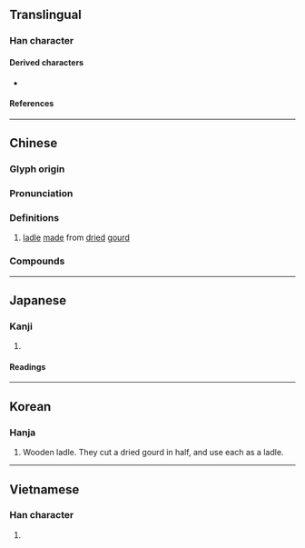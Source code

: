 {{also|飃|飘|飄}}
{{character info}}
==Translingual==

===Han character===
{{Han char|rn=97|rad=瓜|as=11|sn=16|four=12930|canj=MFHVO|ids=⿰票瓜}}

====Derived characters====
* {{l|mul|[[𤃛]], [[䕯]]}}

====References====
{{Han ref|kx=0747.200|dkj=21419|dj=1155.220|hdz=42657.060|uh=74E2}}

----

==Chinese==
{{zh-forms}}

===Glyph origin===
{{Han etym}}

===Pronunciation===
{{zh-pron
|m=piáo
|c=piu4
|h=pfs=
|md=
|mn=phiâu/phiô
|mn_note=phiâu - literary; phiô - vernacular
|w=
|mc=y
|oc=y
|cat=n
}}

===Definitions===
{{zh-hanzi}}

# [[ladle]] [[make|made]] from [[dried]] [[gourd]]

===Compounds===
{{zh-der|一簞一瓢|團瓢|瓢帽子|瓢潑|瓢蟲|掛瓢|水瓢|抱瓢|瓢簞|瓢把子|瓢菌素|簞食瓢飲|許由棄瓢|腦瓢兒|草團瓢|簞瓢|鍋碗瓢盆|舀水瓢}}

----

==Japanese==

===Kanji===
{{ja-kanji|grade=|rs=瓜11}}

# {{rfdef|ja|sort=瓜11}}

====Readings====
{{ja-readings
|goon=びょう<べう
|kanon=ひょう<へう
|kun=ふくべ-, ひさご-
|nanori=
}}

----

==Korean==

===Hanja===
{{ko-hanja|hangeul=표}}

# Wooden ladle.  They cut a dried gourd in half, and use each as a ladle.

----

==Vietnamese==

===Han character===
{{vi-hantu|[[biều]], [[bầu]], [[vào]], [[bèo]], [[bịn]], [[bìu]], [[vèo]]|rs=瓜11}}

# {{rfdef|vi|sort=瓜11}}